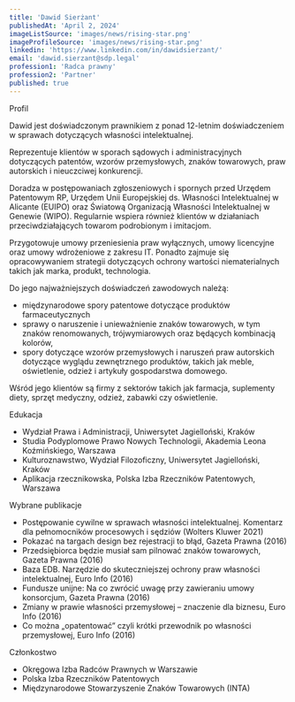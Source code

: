 ```yaml
---
title: 'Dawid Sierżant'
publishedAt: 'April 2, 2024'
imageListSource: 'images/news/rising-star.png'
imageProfileSource: 'images/news/rising-star.png'
linkedin: 'https://www.linkedin.com/in/dawidsierzant/'
email: 'dawid.sierzant@sdp.legal'
profession1: 'Radca prawny'
profession2: 'Partner'
published: true
---
```


<ProfileSection type="profile">Profil</ProfileSection>

Dawid jest doświadczonym prawnikiem z ponad 12-letnim doświadczeniem w sprawach dotyczących własności intelektualnej.

Reprezentuje klientów w sporach sądowych i administracyjnych dotyczących patentów, wzorów przemysłowych, znaków towarowych, praw autorskich i nieuczciwej konkurencji.

Doradza w postępowaniach zgłoszeniowych i spornych przed Urzędem Patentowym RP, Urzędem Unii Europejskiej ds. Własności Intelektualnej w Alicante (EUIPO) oraz Światową Organizacją Własności Intelektualnej w Genewie (WIPO). Regularnie wspiera również klientów w działaniach przeciwdziałających towarom podrobionym i imitacjom.

Przygotowuje umowy przeniesienia praw wyłącznych, umowy licencyjne oraz umowy wdrożeniowe z zakresu IT. Ponadto zajmuje się opracowywaniem strategii dotyczących ochrony wartości niematerialnych takich jak marka, produkt, technologia.

Do jego najważniejszych doświadczeń zawodowych należą:

- międzynarodowe spory patentowe dotyczące produktów farmaceutycznych
- sprawy o naruszenie i unieważnienie znaków towarowych, w tym znaków renomowanych, trójwymiarowych oraz będących kombinacją kolorów,
- spory dotyczące wzorów przemysłowych i naruszeń praw autorskich dotyczące wyglądu zewnętrznego produktów, takich jak meble, oświetlenie, odzież i artykuły gospodarstwa domowego.

Wśród jego klientów są firmy z sektorów takich jak farmacja, suplementy diety, sprzęt medyczny, odzież, zabawki czy oświetlenie.

<ProfileSection type="education">Edukacja</ProfileSection>

- Wydział Prawa i Administracji, Uniwersytet Jagielloński, Kraków
- Studia Podyplomowe Prawo Nowych Technologii, Akademia Leona Koźmińskiego, Warszawa
- Kulturoznawstwo, Wydział Filozoficzny, Uniwersytet Jagielloński, Kraków
- Aplikacja rzecznikowska, Polska Izba Rzeczników Patentowych, Warszawa

<ProfileSection type="publication">Wybrane publikacje</ProfileSection>

- Postępowanie cywilne w sprawach własności intelektualnej. Komentarz dla pełnomocników procesowych i sędziów (Wolters Kluwer 2021)
- Pokazać na targach design bez rejestracji to błąd, Gazeta Prawna (2016)
- Przedsiębiorca będzie musiał sam pilnować znaków towarowych, Gazeta Prawna (2016)
- Baza EDB. Narzędzie do skuteczniejszej ochrony praw własności intelektualnej, Euro Info (2016)
- Fundusze unijne: Na co zwrócić uwagę przy zawieraniu umowy konsorcjum, Gazeta Prawna (2016)
- Zmiany w prawie własności przemysłowej – znaczenie dla biznesu, Euro Info (2016)
- Co można „opatentować” czyli krótki przewodnik po własności przemysłowej, Euro Info (2016)

<ProfileSection type="publication">Członkostwo</ProfileSection>

- Okręgowa Izba Radców Prawnych w Warszawie
- Polska Izba Rzeczników Patentowych
- Międzynarodowe Stowarzyszenie Znaków Towarowych (INTA)
